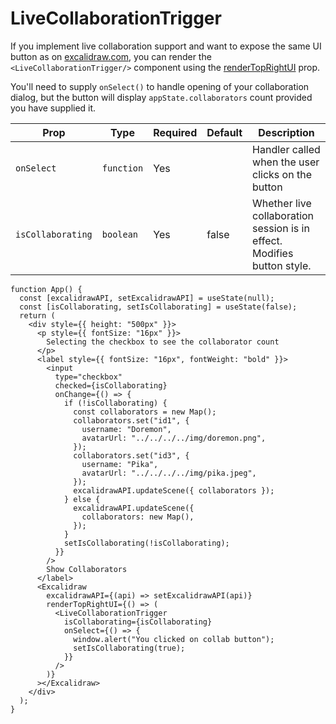 # LiveCollaborationTrigger

If you implement live collaboration support and want to expose the same UI button as on [excalidraw.com](https://excalidraw.com), you can render the `<LiveCollaborationTrigger/>` component using the [renderTopRightUI](/docs/@excalidraw/excalidraw/api/props#rendertoprightui) prop.

You'll need to supply `onSelect()` to handle opening of your collaboration dialog, but the button will display `appState.collaborators` count provided you have supplied it.

| Prop | Type | Required | Default | Description |
| --- | --- | --- | --- | --- |
| `onSelect` | `function` | Yes |  | Handler called when the user clicks on the button |
| `isCollaborating` | `boolean` | Yes | false | Whether live collaboration session is in effect. Modifies button style. |

```tsx live
function App() {
  const [excalidrawAPI, setExcalidrawAPI] = useState(null);
  const [isCollaborating, setIsCollaborating] = useState(false);
  return (
    <div style={{ height: "500px" }}>
      <p style={{ fontSize: "16px" }}>
        Selecting the checkbox to see the collaborator count
      </p>
      <label style={{ fontSize: "16px", fontWeight: "bold" }}>
        <input
          type="checkbox"
          checked={isCollaborating}
          onChange={() => {
            if (!isCollaborating) {
              const collaborators = new Map();
              collaborators.set("id1", {
                username: "Doremon",
                avatarUrl: "../../../../img/doremon.png",
              });
              collaborators.set("id3", {
                username: "Pika",
                avatarUrl: "../../../../img/pika.jpeg",
              });
              excalidrawAPI.updateScene({ collaborators });
            } else {
              excalidrawAPI.updateScene({
                collaborators: new Map(),
              });
            }
            setIsCollaborating(!isCollaborating);
          }}
        />
        Show Collaborators
      </label>
      <Excalidraw
        excalidrawAPI={(api) => setExcalidrawAPI(api)}
        renderTopRightUI={() => (
          <LiveCollaborationTrigger
            isCollaborating={isCollaborating}
            onSelect={() => {
              window.alert("You clicked on collab button");
              setIsCollaborating(true);
            }}
          />
        )}
      ></Excalidraw>
    </div>
  );
}
```
